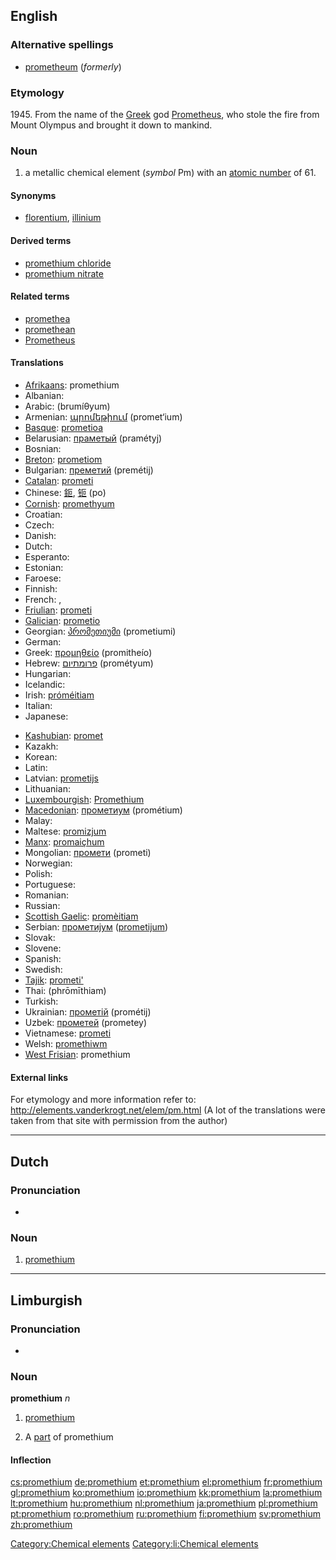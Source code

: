 {{also|Promethium}}
==English==
{{elements|Pm|neodymium|Nd|samarium|Sm}}
{{wikipedia}}

===Alternative spellings===
* [[prometheum]] (''formerly'')

===Etymology===
1945. From the name of the [[Greek]] god [[w:Prometheus|Prometheus]], who stole the fire from Mount Olympus and brought it down to mankind.

===Noun===
{{en-noun|-}}

# a metallic chemical element (''symbol'' Pm) with an [[atomic number]] of 61.

====Synonyms====
* {{sense|metallic element}} {{i|disused}} [[florentium]], {{i|disused}} [[illinium]]

====Derived terms====
* [[promethium chloride]]
* [[promethium nitrate]]

====Related terms====
* [[promethea]]
* [[promethean]]
* [[w:Prometheus|Prometheus]]<!--from which "promethium" is derived-->

====Translations====
{{trans-top|chemical element}}
* [[Afrikaans]]: promethium
* Albanian: {{t-|sq|promet|xs=Albanian}}
* Arabic: {{Arab|[[بروميثيوم]]}} (brumíθyum) {{m}}
* Armenian: [[պրոմեթիում]] (promet‘ium)
* [[Basque]]: [[prometioa]]
* Belarusian: [[праметый]] (pramétyj) {{m}}
* Bosnian: {{t-|bs|prometij}}
* [[Breton]]: [[prometiom]]
* Bulgarian: [[преметий]] (premétij) {{m}}
* [[Catalan]]: [[prometi]]
* Chinese: [[鉕]], [[钷]] (po)
* [[Cornish]]: [[promethyum]]
* Croatian: {{t+|hr|prometij}}
* Czech: {{t+|cs|promethium}}
* Danish: {{t-|da|promethium}}
* Dutch: {{t+|nl|promethium|n}}
* Esperanto: {{t-|eo|prometio|xs=Esperanto}}
* Estonian: {{t-|et|promeetium}}
* Faroese: {{t-|fo|promethium|xs=Faroese}}
* Finnish: {{t+|fi|prometium}}
* French: {{t+|fr|prométhium|m}}, {{t+|fr|prométhéum|m}}
* [[Friulian]]: [[prometi]]
* [[Galician]]: [[prometio]]
* Georgian: [[პრომეთიუმი]] (prometiumi)
* German: {{t+|de|Promethium|n}}
* Greek: [[προμηθείο]] (promitheío) {{n}}
* Hebrew: [[פרומתיום]] (prométyum)
* Hungarian: {{t+|hu|prométium}}
* Icelandic: {{t+|is|prómetín}}
* Irish: [[próméitiam]]
* Italian: {{t+|it|promezio|m}}
* Japanese: {{t+|ja|プロメチウム|tr=puromechiumu}}
{{trans-mid}}
* [[Kashubian]]: [[promet]]
* Kazakh: {{t-|kk|прометий|tr=prometii|sc=Cyrl|xs=Kazakh}}
* Korean: {{t|ko|프로메튬|tr=peurometyum|sc=Kore}}
* Latin: {{t-|la|prometium}}
* Latvian: [[prometijs]]
* Lithuanian: {{t+|lt|prometis|xs=Lithuanian}}
* [[Luxembourgish]]: [[Promethium]]
* [[Macedonian]]: [[прометиум]] (prométium) {{m}}
* Malay: {{t-|ms|prometium|xs=Malay}}
* Maltese: [[promizjum]]
* [[Manx]]: [[promaiçhum]]
* Mongolian: [[промети]] (prometi)
* Norwegian: {{t-|no|promethium}}
* Polish: {{t+|pl|promet|m}}
* Portuguese: {{t+|pt|promécio|m}}
* Romanian: {{t+|ro|promeţiu|n}}
* Russian: {{t+|ru|прометий|m|tr=prométij}}
* [[Scottish Gaelic]]: [[promèitiam]]
* Serbian: [[прометиjум]] ([[prometijum]]) {{m}}
* Slovak: {{t-|sk|promethium}}
* Slovene: {{t+|sl|prometij}}
* Spanish: {{t-|es|promecio|m}}
* Swedish: {{t+|sv|prometium|n}}
* [[Tajik]]: [[prometi']]
* Thai: {{Thai|[[โพรมีเทียม]]}} (phrōmīthiam)
* Turkish: {{t+|tr|prometyum}}
* Ukrainian: [[прометій]] (prométij) {{m}}
* Uzbek: [[прометей]] (prometey)
* Vietnamese: [[prometi]]
* Welsh: [[promethiwm]]
* [[West Frisian]]: promethium
{{trans-bottom}}

====External links====
For etymology and more information refer to:
http://elements.vanderkrogt.net/elem/pm.html
(A lot of the translations were taken from that site with permission from the author)

[[Category:Chemical elements]]

----

==Dutch==
{{wikipedia|lang=nl}}

===Pronunciation===
* {{audio|Nl-promethium.ogg|Audio}}

===Noun===
{{infl|nl|noun|g=n}}

# {{chemical element|lang=nl}} [[promethium#English|promethium]]

----

==Limburgish==

===Pronunciation===
* {{IPA|[pɘʁˈmeː˨ðɖɔ˧m]|lang=li}}

===Noun===
'''promethium''' ''n''

# {{uncountable|lang=li}} [[promethium#English|promethium]]
# A [[part]] of promethium

====Inflection====
{{li-noun-um|promethi}}

[[Category:li:Chemical elements]]

[[cs:promethium]]
[[de:promethium]]
[[et:promethium]]
[[el:promethium]]
[[fr:promethium]]
[[gl:promethium]]
[[ko:promethium]]
[[io:promethium]]
[[kk:promethium]]
[[la:promethium]]
[[lt:promethium]]
[[hu:promethium]]
[[nl:promethium]]
[[ja:promethium]]
[[pl:promethium]]
[[pt:promethium]]
[[ro:promethium]]
[[ru:promethium]]
[[fi:promethium]]
[[sv:promethium]]
[[zh:promethium]]